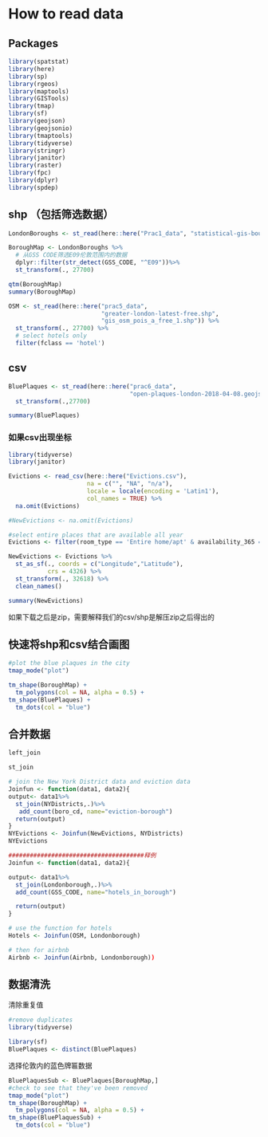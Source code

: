 # How to read data

## Packages

```r
library(spatstat)
library(here)
library(sp)
library(rgeos)
library(maptools)
library(GISTools)
library(tmap)
library(sf)
library(geojson)
library(geojsonio)
library(tmaptools)
library(tidyverse)
library(stringr)
library(janitor)
library(raster)
library(fpc)
library(dplyr)
library(spdep)

```

## shp （包括筛选数据）

```r
LondonBoroughs <- st_read(here::here("Prac1_data", "statistical-gis-boundaries-london", "ESRI", "London_Borough_Excluding_MHW.shp"))

BoroughMap <- LondonBoroughs %>%
  # 从GSS CODE筛选E09伦敦范围内的数据
  dplyr::filter(str_detect(GSS_CODE, "^E09"))%>%
  st_transform(., 27700)

qtm(BoroughMap)
summary(BoroughMap)
```

```r
OSM <- st_read(here::here("prac5_data",
                          "greater-london-latest-free.shp", 
                          "gis_osm_pois_a_free_1.shp")) %>%
  st_transform(., 27700) %>%
  # select hotels only
  filter(fclass == 'hotel')
```

## csv

```r
BluePlaques <- st_read(here::here("prac6_data",
                                  "open-plaques-london-2018-04-08.geojson")) %>%
  st_transform(.,27700)

summary(BluePlaques)
```

### 如果csv出现坐标

```r
library(tidyverse)
library(janitor)

Evictions <- read_csv(here::here("Evictions.csv"),
                      na = c("", "NA", "n/a"), 
                      locale = locale(encoding = 'Latin1'), 
                      col_names = TRUE) %>% 
  na.omit(Evictions)

#NewEvictions <- na.omit(Evictions)

#select entire places that are available all year
Evictions <- filter(room_type == 'Entire home/apt' & availability_365 =='365')

NewEvictions <- Evictions %>% 
  st_as_sf(., coords = c("Longitude","Latitude"),
           crs = 4326) %>%
  st_transform(., 32618) %>% 
  clean_names()

summary(NewEvictions)
```

如果下载之后是zip，需要解释我们的csv/shp是解压zip之后得出的

## 快速将shp和csv结合画图

```r
#plot the blue plaques in the city
tmap_mode("plot")
```

```r
tm_shape(BoroughMap) +
  tm_polygons(col = NA, alpha = 0.5) +
tm_shape(BluePlaques) +
  tm_dots(col = "blue")
```

## 合并数据

```r
left_join
```

```r
st_join
```

```r
# join the New York District data and eviction data
Joinfun <- function(data1, data2){
output<- data1%>%
  st_join(NYDistricts,.)%>%
   add_count(boro_cd, name="eviction-borough") 
  return(output)
}
NYEvictions <- Joinfun(NewEvictions, NYDistricts)
NYEvictions

######################################释例
Joinfun <- function(data1, data2){

output<- data1%>%
  st_join(Londonborough,.)%>%
  add_count(GSS_CODE, name="hotels_in_borough") 

  return(output)
}

# use the function for hotels
Hotels <- Joinfun(OSM, Londonborough)

# then for airbnb
Airbnb <- Joinfun(Airbnb, Londonborough))
```

## 数据清洗

清除重复值

```r
#remove duplicates
library(tidyverse)

library(sf)
BluePlaques <- distinct(BluePlaques)
```

选择伦敦内的蓝色牌匾数据

```r
BluePlaquesSub <- BluePlaques[BoroughMap,]
#check to see that they've been removed
tmap_mode("plot")
tm_shape(BoroughMap) +
  tm_polygons(col = NA, alpha = 0.5) +
tm_shape(BluePlaquesSub) +
  tm_dots(col = "blue")
```
